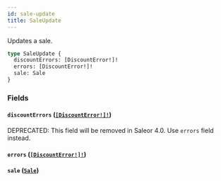 ```yaml
---
id: sale-update
title: SaleUpdate
---
```


Updates a sale.

```graphql
type SaleUpdate {
  discountErrors: [DiscountError!]!
  errors: [DiscountError!]!
  sale: Sale
}
```

### Fields

#### `discountErrors` ([`[DiscountError!]!`](/docs/developer/api-reference/objects/discount-error))

<span class="badge badge--warning">DEPRECATED: This field will be removed in Saleor 4.0. Use `errors` field instead.</span>

#### `errors` ([`[DiscountError!]!`](/docs/developer/api-reference/objects/discount-error))

#### `sale` ([`Sale`](/docs/developer/api-reference/objects/sale))
